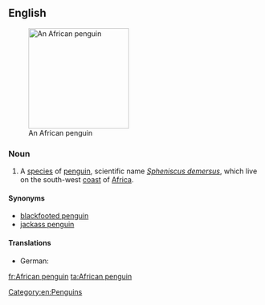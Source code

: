 ==English==
{{wikipedia}}
[[Image:508px-African.penguin.bristol.750pix (Pingstone).jpg|200px|thumb|right|An African penguin]]

===Noun===
{{en-noun|sg=[[African]] [[penguin]]}}

# A [[species]] of [[penguin]], scientific name ''[[Spheniscus demersus]]'', which live on the south-west [[coast]] of [[Africa]].

====Synonyms====
*[[blackfooted penguin]]
*[[jackass penguin]]

====Translations====
* German: {{t-|de|Brillenpinguin|m}}
[[Category:en:Penguins]]

[[fr:African penguin]]
[[ta:African penguin]]